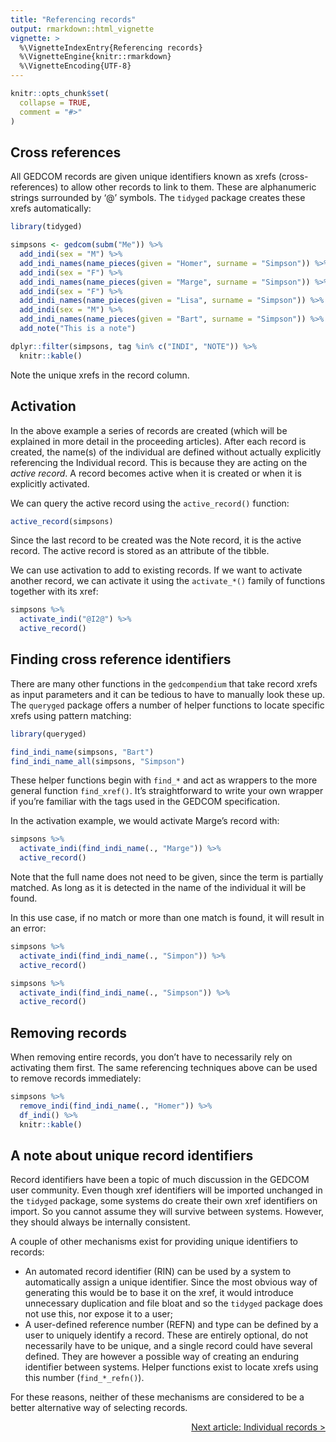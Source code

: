 ```yaml
---
title: "Referencing records"
output: rmarkdown::html_vignette
vignette: >
  %\VignetteIndexEntry{Referencing records}
  %\VignetteEngine{knitr::rmarkdown}
  %\VignetteEncoding{UTF-8}
---
```


```r
knitr::opts_chunk$set(
  collapse = TRUE,
  comment = "#>"
)
```

## Cross references

All GEDCOM records are given unique identifiers known as xrefs (cross-references) to allow other records to link to them. These are alphanumeric strings surrounded by '@' symbols. The `tidyged` package creates these xrefs automatically:

```r
library(tidyged)

simpsons <- gedcom(subm("Me")) %>% 
  add_indi(sex = "M") %>% 
  add_indi_names(name_pieces(given = "Homer", surname = "Simpson")) %>% 
  add_indi(sex = "F") %>% 
  add_indi_names(name_pieces(given = "Marge", surname = "Simpson")) %>% 
  add_indi(sex = "F") %>% 
  add_indi_names(name_pieces(given = "Lisa", surname = "Simpson")) %>% 
  add_indi(sex = "M") %>%  
  add_indi_names(name_pieces(given = "Bart", surname = "Simpson")) %>% 
  add_note("This is a note")

dplyr::filter(simpsons, tag %in% c("INDI", "NOTE")) %>% 
  knitr::kable()
```

Note the unique xrefs in the record column.

## Activation

In the above example a series of records are created (which will be explained in more detail in the proceeding articles). After each record is created, the name(s) of the individual are defined without actually explicitly referencing the Individual record. This is because they are acting on the *active record*. A record becomes active when it is created or when it is explicitly activated.

We can query the active record using the `active_record()` function:

```r
active_record(simpsons)
```

Since the last record to be created was the Note record, it is the active record. The active record is stored as an attribute of the tibble.

We can use activation to add to existing records. If we want to activate another record, we can activate it using the `activate_*()` family of functions together with its xref:

```r
simpsons %>% 
  activate_indi("@I2@") %>% 
  active_record()
```

## Finding cross reference identifiers

There are many other functions in the `gedcompendium` that take record xrefs as input parameters and it can be tedious to have to manually look these up. The `queryged` package offers a number of helper functions to locate specific xrefs using pattern matching:

```r
library(queryged)

find_indi_name(simpsons, "Bart")
find_indi_name_all(simpsons, "Simpson")
```

These helper functions begin with `find_*` and act as wrappers to the more general function `find_xref()`. It's straightforward to write your own wrapper if you're familiar with the tags used in the GEDCOM specification.

In the activation example, we would activate Marge's record with:

```r
simpsons %>% 
  activate_indi(find_indi_name(., "Marge")) %>% 
  active_record()
```

Note that the full name does not need to be given, since the term is partially matched. As long as it is detected in the name of the individual it will be found.

In this use case, if no match or more than one match is found, it will result in an error:

```r
simpsons %>% 
  activate_indi(find_indi_name(., "Simpon")) %>% 
  active_record()
```

```r
simpsons %>% 
  activate_indi(find_indi_name(., "Simpson")) %>% 
  active_record()
```

## Removing records

When removing entire records, you don't have to necessarily rely on activating them first. The same referencing techniques above can be used to remove records immediately:

```r
simpsons %>% 
  remove_indi(find_indi_name(., "Homer")) %>% 
  df_indi() %>% 
  knitr::kable()
```

## A note about unique record identifiers

Record identifiers have been a topic of much discussion in the GEDCOM user community. Even though xref identifiers will be imported unchanged in the `tidyged` package, some systems do create their own xref identifiers on import. So you cannot assume they will survive between systems. However, they should always be internally consistent.

A couple of other mechanisms exist for providing unique identifiers to records:

* An automated record identifier (RIN) can be used by a system to automatically assign a unique identifier. Since the most obvious way of generating this would be to base it on the xref, it would introduce unnecessary duplication and file bloat and so the `tidyged` package does not use this, nor expose it to a user;
* A user-defined reference number (REFN) and type can be defined by a user to uniquely identify a record. These are entirely optional, do not necessarily have to be unique, and a single record could have several defined. They are however a possible way of creating an enduring identifier between systems. Helper functions exist to locate xrefs using this number (`find_*_refn()`).

For these reasons, neither of these mechanisms are considered to be a better alternative way of selecting records.

<p style="text-align: right;"><a href="https://jl5000.github.io/tidyged/articles/individual_records.html">Next article: Individual records ></a></p>